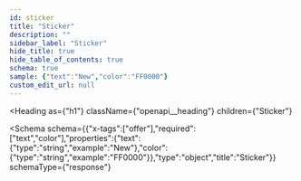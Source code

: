 ```yaml
---
id: sticker
title: "Sticker"
description: ""
sidebar_label: "Sticker"
hide_title: true
hide_table_of_contents: true
schema: true
sample: {"text":"New","color":"FF0000"}
custom_edit_url: null
---
```



<Heading
  as={"h1"}
  className={"openapi__heading"}
  children={"Sticker"}
>
</Heading>





<Schema
  schema={{"x-tags":["offer"],"required":["text","color"],"properties":{"text":{"type":"string","example":"New"},"color":{"type":"string","example":"FF0000"}},"type":"object","title":"Sticker"}}
  schemaType={"response"}
>
  
</Schema>
            